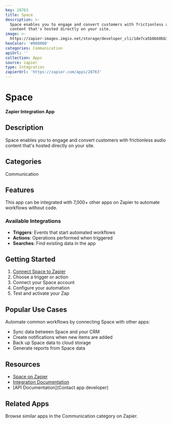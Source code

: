 ```yaml
---
key: 28763
title: Space
description: >-
  Space enables you to engage and convert customers with frictionless audio
  content that's hosted directly on your site.
image: >-
  https://zapier-images.imgix.net/storage/developer_cli/1de7ca5b8bb0bb3ecb5a652ebc87fc1b.png?auto=format%2Ccompress&ixlib=python-3.0.0&q=50
hexColor: '#000000'
categories: Communication
apiUrl: ''
collection: Apps
source: zapier
type: Integration
zapierUrl: 'https://zapier.com/apps/28763'
---
```

# Space

**Zapier Integration App**

## Description

Space enables you to engage and convert customers with frictionless audio content that's hosted directly on your site.

## Categories

Communication

## Features

This app can be integrated with 7,000+ other apps on Zapier to automate workflows without code.

### Available Integrations

- **Triggers**: Events that start automated workflows
- **Actions**: Operations performed when triggered
- **Searches**: Find existing data in the app

## Getting Started

1. [Connect Space to Zapier](https://zapier.com/apps/28763)
2. Choose a trigger or action
3. Connect your Space account
4. Configure your automation
5. Test and activate your Zap

## Popular Use Cases

Automate common workflows by connecting Space with other apps:

- Sync data between Space and your CRM
- Create notifications when new items are added
- Back up Space data to cloud storage
- Generate reports from Space data

## Resources

- [Space on Zapier](https://zapier.com/apps/28763)
- [Integration Documentation](https://zapier.com/apps/28763/integrations)
- [API Documentation](Contact app developer)

## Related Apps

Browse similar apps in the Communication category on Zapier.
